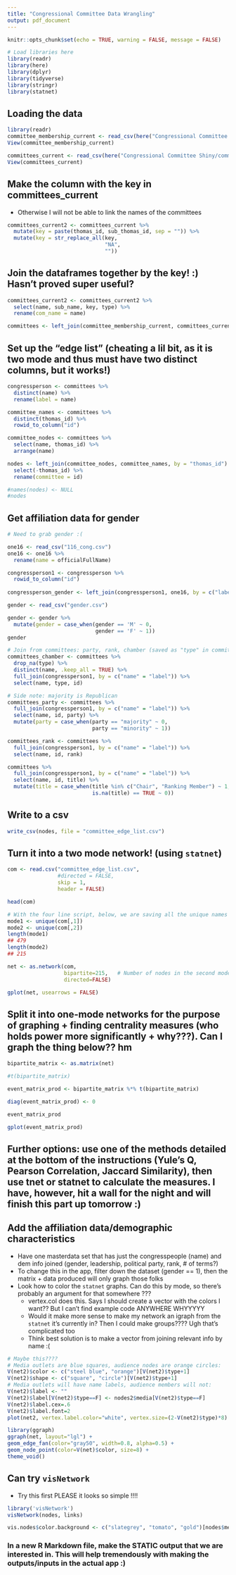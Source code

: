 ```yaml
---
title: "Congressional Committee Data Wrangling"
output: pdf_document
---
```


```r
knitr::opts_chunk$set(echo = TRUE, warning = FALSE, message = FALSE)
```

```r
# Load libraries here
library(readr)
library(here)
library(dplyr)
library(tidyverse)
library(stringr)
library(statnet)
```


## Loading the data

```r
library(readr)
committee_membership_current <- read_csv(here("Congressional Committee Shiny/committee-membership-current.csv"))
View(committee_membership_current)

committees_current <- read_csv(here("Congressional Committee Shiny/committees-current.csv"))
View(committees_current)
```

## Make the column with the key in committees_current
- Otherwise I will not be able to link the names of the committees

```r
committees_current2 <- committees_current %>%
  mutate(key = paste(thomas_id, sub_thomas_id, sep = "")) %>%
  mutate(key = str_replace_all(key, 
                               "NA",
                               ""))
```

## Join the dataframes together by the key! :) Hasn't proved super useful?

```r
committees_current2 <- committees_current2 %>%
  select(name, sub_name, key, type) %>%
  rename(com_name = name)

committees <- left_join(committee_membership_current, committees_current2, by = c("thomas_id" = "key"))
```


## Set up the "edge list" (cheating a lil bit, as it is two mode and thus must have two distinct columns, but it works!)

```r
congressperson <- committees %>%
  distinct(name) %>%
  rename(label = name)

committee_names <- committees %>%
  distinct(thomas_id) %>%
  rowid_to_column("id")

committee_nodes <- committees %>%
  select(name, thomas_id) %>%
  arrange(name)

nodes <- left_join(committee_nodes, committee_names, by = "thomas_id") %>%
  select(-thomas_id) %>%
  rename(committee = id)

#names(nodes) <- NULL
#nodes
```
## Get affiliation data for gender

```r
# Need to grab gender :(

one16 <- read_csv("116_cong.csv")
one16 <- one16 %>%
  rename(name = officialFullName)

congressperson1 <- congressperson %>%
  rowid_to_column("id")
  
congressperson_gender <- left_join(congressperson1, one16, by = c("label" = "name"))

gender <- read_csv("gender.csv")

gender <- gender %>%
  mutate(gender = case_when(gender == 'M' ~ 0,
                            gender == 'F' ~ 1))
gender
```
```r
# Join from committees: party, rank, chamber (saved as "type" in committees_current), leadership (title)
committees_chamber <- committees %>%
  drop_na(type) %>%
  distinct(name, .keep_all = TRUE) %>%
  full_join(congressperson1, by = c("name" = "label")) %>%
  select(name, type, id)

# Side note: majority is Republican
committees_party <- committees %>%
  full_join(congressperson1, by = c("name" = "label")) %>%
  select(name, id, party) %>%
  mutate(party = case_when(party == "majority" ~ 0,
                           party == "minority" ~ 1))

committees_rank <- committees %>%
  full_join(congressperson1, by = c("name" = "label")) %>%
  select(name, id, rank)

committees %>%
  full_join(congressperson1, by = c("name" = "label")) %>%
  select(name, id, title) %>%
  mutate(title = case_when(title %in% c("Chair", "Ranking Member") ~ 1,
                           is.na(title) == TRUE ~ 0))
```


## Write to a csv
```r
write_csv(nodes, file = "committee_edge_list.csv")
```


## Turn it into a two mode network! (using `statnet`)

```r
com <- read.csv("committee_edge_list.csv", 
                #directed = FALSE,
                skip = 1,
                header = FALSE)

head(com)

# With the four line script, below, we are saving all the unique names from the first column (first mode) into an object called “mode1”, and all the unique names from the second column (second mode) into an object called “mode2”
mode1 <- unique(com[,1])
mode2 <- unique(com[,2])
length(mode1)
## 479
length(mode2)
## 215

net <- as.network(com, 
                  bipartite=215,   # Number of nodes in the second mode (events)
                  directed=FALSE)

gplot(net, usearrows = FALSE)
```


## Split it into one-mode networks for the purpose of graphing + finding centrality measures (who holds power more significantly + why???). Can I graph the thing below?? hm

```r
bipartite_matrix <- as.matrix(net)

#t(bipartite_matrix)

event_matrix_prod <- bipartite_matrix %*% t(bipartite_matrix)

diag(event_matrix_prod) <- 0

event_matrix_prod

gplot(event_matrix_prod)
```

## Further options: use one of the methods detailed at the bottom of the instructions (Yule's Q, Pearson Correlation, **Jaccard Similarity**), then use tnet or statnet to calculate the measures. I have, however, hit a wall for the night and will finish this part up tomorrow :)

## Add the affiliation data/demographic characteristics
- Have one masterdata set that has just the congresspeople (name) and dem info joined (gender, leadership, political party, rank, # of terms?)
- To change this in the app, filter down the dataset (gender == 1), then the matrix + data produced will only graph those folks
- Look how to color the `statnet` graphs. Can do this by mode, so there's probably an argument for that somewhere ???
  - vertex.col does this. Says I should create a vector with the colors I want?? But I can't find example code ANYWHERE WHYYYYY
  - Would it make more sense to make my network an igraph from the `statnet` it's currently in? Then I could make groups???? Ugh that's complicated too
  - Think best solution is to make a vector from joining relevant info by name :(

```r
# Maybe this????
# Media outlets are blue squares, audience nodes are orange circles:
V(net2)$color <- c("steel blue", "orange")[V(net2)$type+1]
V(net2)$shape <- c("square", "circle")[V(net2)$type+1]
# Media outlets will have name labels, audience members will not:
V(net2)$label <- ""
V(net2)$label[V(net2)$type==F] <- nodes2$media[V(net2)$type==F]
V(net2)$label.cex=.6
V(net2)$label.font=2
plot(net2, vertex.label.color="white", vertex.size=(2-V(net2)$type)*8)

library(ggraph)
ggraph(net, layout="lgl") +
geom_edge_fan(color="gray50", width=0.8, alpha=0.5) +
geom_node_point(color=V(net)$color, size=8) +
theme_void()
```

## Can try `visNetwork`
- Try this first PLEASE it looks so simple !!!!
```r
library('visNetwork')
visNetwork(nodes, links)

vis.nodes$color.background <- c("slategrey", "tomato", "gold")[nodes$media.type]
```


### In a new R Markdown file, make the STATIC output that we are interested in. This will help tremendously with making the outputs/inputs in the actual app :)







